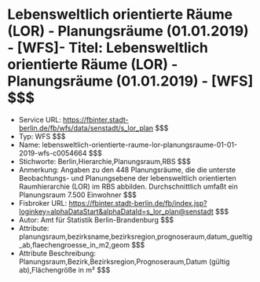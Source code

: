 # Lebensweltlich orientierte Räume (LOR) - Planungsräume (01.01.2019) - [WFS]- Titel: Lebensweltlich orientierte Räume (LOR) - Planungsräume (01.01.2019) - [WFS] $$$
- Service URL: https://fbinter.stadt-berlin.de/fb/wfs/data/senstadt/s_lor_plan $$$
- Typ: WFS $$$
- Name: lebensweltlich-orientierte-raume-lor-planungsraume-01-01-2019-wfs-c0054664 $$$
- Stichworte: Berlin,Hierarchie,Planungsraum,RBS $$$
- Anmerkung: Angaben zu den 448 Planungsräume, die die unterste Beobachtungs- und Planungsebene der lebensweltlich orientierten Raumhierarchie (LOR) im RBS abbilden. Durchschnittlich umfaßt ein Planungsraum 7.500 Einwohner $$$
- Fisbroker URL: https://fbinter.stadt-berlin.de/fb/index.jsp?loginkey=alphaDataStart&alphaDataId=s_lor_plan@senstadt $$$
- Autor: Amt für Statistik Berlin-Brandenburg $$$
- Attribute: planungsraum,bezirksname,bezirksregion,prognoseraum,datum_gueltig_ab,flaechengroesse_in_m2,geom $$$
- Attribute Beschreibung: Planungsraum,Bezirk,Bezirksregion,Prognoseraum,Datum (gültig ab),Flächengröße in m² $$$
